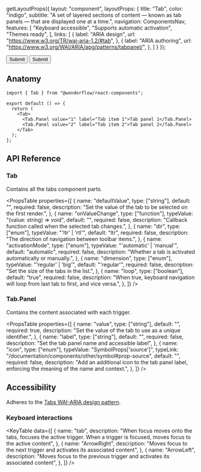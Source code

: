 
  getLayoutProps({
    layout: "component",
    layoutProps: {
      title: "Tab",
      color: "indigo",
      subtitle: "A set of layered sections of content — known as tab panels — that are displayed one at a time.",
      navigation: ComponentsNav,
      features: [
        "Keyboard accessible",
        "Supports automatic activation",
        "Themes ready",
      ],
      links: [
        {
          label: "ARIA design",
          url: "https://www.w3.org/TR/wai-aria-1.2/#tab",
        },
        {
          label: "ARIA authoring",
          url: "https://www.w3.org/WAI/ARIA/apg/patterns/tabpanel/",
        },
      ]
    }
  });


<LiveArea>
  <Elevator resting={1}>
    <Card padding={false} bordered>
      <Tab defaultValue="signup">
        <Tab.Panel icon="check" label="Sign-up" value="signup">
          <Card>
            <Stack rowGap={24}>
              <Textfield label="Name" type="text" />
              <Textfield label="E-Mail" type="email" />
              <Textfield
                label="Password"
                type="password"
                autoComplete="new-password"
                id="new-password"
              />
              <Button>Submit</Button>
            </Stack>
          </Card>
        </Tab.Panel>
        <Tab.Panel icon="envelope" label="Login" value="login">
          <Card>
            <Stack rowGap={24}>
              <Textfield label="E-Mail" type="email" />
              <Textfield
                label="Password"
                type="password"
                autoComplete="new-password"
                id="new-password"
              />
              <Button>Submit</Button>
            </Stack>
          </Card>
        </Tab.Panel>
      </Tab>
    </Card>
  </Elevator>
</LiveArea>


## Anatomy

```tsx lines="1,5-8"
import { Tab } from "@wonderflow/react-components";

export default () => {
  return (
    <Tab>
      <Tab.Panel value="1" label="Tab item 1">Tab panel 1</Tab.Panel>
      <Tab.Panel value="2" label="Tab item 2">Tab panel 2</Tab.Panel>
    </Tab>
  );
};
```

## API Reference

### Tab

Contains all the tabs component parts.

<PropsTable
  properties={[
    {
      name: "defaultValue",
      type: ["string"],
      default: "",
      required: false,
      description: "Set the value of the tab to be selected on the first render.",
    },
    {
      name: "onValueChange",
      type: ["function"],
      typeValue: "(value: string) => void",
      default: "",
      required: false,
      description:
        "Callback function called when the selected tab changes.",
    },
    {
      name: "dir",
      type: ["enum"],
      typeValue: "'ltr' | 'rtl'",
      default: "ltr",
      required: false,
      description:
        "The direction of navigation between toolbar items.",
    },
    {
      name: "activationMode",
      type: ["enum"],
      typeValue: "'automatic' | 'manual'",
      default: "automatic",
      required: false,
      description:
        "Whether a tab is activated automatically or manually.",
    },
    {
      name: "dimension",
      type: ["enum"],
      typeValue: "'regular' | 'big'",
      default: "'regular'",
      required: false,
      description:
        "Set the size of the tabs in the list.",
    },
    {
      name: "loop",
      type: ["boolean"],
      default: "true",
      required: false,
      description:
        "When true, keyboard navigation will loop from last tab to first, and vice versa.",
    },
  ]}
/>

### Tab.Panel

Contains the content associated with each trigger.

<PropsTable
  properties={[
    {
      name: "value",
      type: ["string"],
      default: "",
      required: true,
      description: "Set the value of the tab to use as a unique identifier.",
    },
    {
      name: "label",
      type: ["string"],
      default: "",
      required: false,
      description: "Set the tab panel name and accessible label",
    },
    {
      name: "icon",
      type: ["enum"],
      typeValue: "SymbolProps['source']",
      typeLink: "/documentation/components/other/symbol#prop-source",
      default: "",
      required: false,
      description: "Add an additional icon to the tab panel label, enforcing the meaning of the name and context.",
    },
  ]}
/>

## Accessibility

Adheres to the [Tabs WAI-ARIA design pattern](https://www.w3.org/WAI/ARIA/apg/patterns/tabpanel/).

### Keyboard interactions

<KeyTable
  data={[
    {
      name: "tab",
      description:
        "When focus moves onto the tabs, focuses the active trigger. When a trigger is focused, moves focus to the active content",
    },
    {
      name: "ArrowRight",
      description:
        "Moves focus to the next trigger and activates its associated content",
    },
    {
      name: "ArrowLeft",
      description:
        "Moves focus to the previous trigger and activates its associated content",
    },
  ]}
/>
